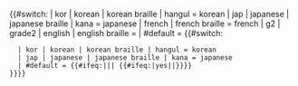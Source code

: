 {{#switch:{{lc:{{{lang|}}}}}
| kor | korean | korean braille | hangul = korean
| jap | japanese | japanese braille | kana = japanese
| french | french braille = french
| g2 | grade2 | english | english braille =<!-- return blank means default (English braille & generic) -->
| #default = {{#switch:{{lc:{{{type|}}}}}<!-- deprecated: type for language, kor/jap only -->
   | kor | korean | korean braille | hangul = korean
   | jap | japanese | japanese braille | kana = japanese
   | #default = {{#ifeq:{{{lang|}}}||| {{#ifeq:{{{is first cell|no}}}|yes|{{error|Error using {{tlx|Braille cell}}: language "{{{lang|}}}" not supported.|tag=p}}|}}}}
 }}}}